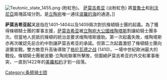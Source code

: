 {{expand English | Samogitian uprisings | time = 2017-2-2}}
{{unreferenced | time = 2017-2-2}}
[[Image:Teutonic_state_1455.png|thumb]] (粉紅色)。 [[萨莫吉希亚|萨莫吉希亚]] (淡粉紅色) 將[[普魯士|普魯士]]和[[利沃尼亞|利沃尼亞]]兩塊區域分割。是[[立陶宛|立陶宛]]唯一通往[[波羅的海|波羅的海]]的通道。]]

'''萨莫吉希亚起义'''是指在1401–1404以及1409兩次{{tsl|en|Samogitians|薩摩吉西亞人}}對抗條頓騎士團的起義。為了獲得條頓騎士團的軍事支援，[[萨莫吉希亚|萨莫吉希亚]]被[[立陶宛大公國|立陶宛大公國]][[维陶塔斯|维陶塔斯]]割讓給騎士團多次。但當地人民抵抗條頓的統治並要求维陶塔斯援助。第一次起義失敗，维陶塔斯亦再次確認先前合約中割讓萨莫吉希亚的承諾。但第二次起義激怒了條頓騎士團向波蘭宣戰。雙方敵意升高後導致了[[格伦瓦德之战|格伦瓦德之战]] (1410)，一場中世紀歐洲最大的戰役。條頓騎士團被波蘭-立陶宛聯軍所擊敗，但圍繞萨莫吉希亚的外交和軍事衝突，一直到1422年的[[美羅和約|美羅和約]]才到一段落。

[[Category:条顿骑士团|Category:条顿骑士团]]